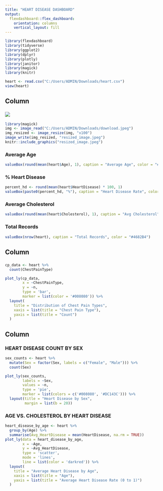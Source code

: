 ---
title: "HEART DISEASE DASHBOARD"
output: 
  flexdashboard::flex_dashboard:
    orientation: columns
    vertical_layout: fill
---

```{r setup, include=FALSE}
library(flexdashboard)
library(tidyverse)
library(ggplot2)
library(dplyr)
library(plotly)
library(janitor)
library(magick)
library(knitr)

heart <- read.csv("C:/Users/ADMIN/Downloads/heart.csv")
view(heart)
```

Column {data-width=150}
-----------------------------------------------------------------------

### ![](resized_image.jpeg)

```{r, echo=FALSE, results='asis'}
library(magick)
img <- image_read("C:/Users/ADMIN/Downloads/download.jpeg")
img_resized <- image_resize(img, "x100")
image_write(img_resized, "resized_image.jpeg") 
knitr::include_graphics("resized_image.jpeg")
```


### Average Age

```{r}
valueBox(round(mean(heart$Age), 1), caption = "Average Age", color = "#6A5ACD")
```

###  % Heart Disease

```{r}
percent_hd <- round(mean(heart$HeartDisease) * 100, 1)
valueBox(paste0(percent_hd, "%"), caption = "Heart Disease Rate", color = "#DC143C")
```

### Average Cholesterol

```{r} 
valueBox(round(mean(heart$Cholesterol), 1), caption = "Avg Cholesterol", color = "#DAA520")

```

### Total Records

```{r}
valueBox(nrow(heart), caption = "Total Records", color = "#4682B4")
```

Column {data-width=600}
-----------------------------------------------------------------------

### 

```{r}
cp_data <- heart %>%
  count(ChestPainType)

plot_ly(cp_data,
        x = ~ChestPainType,
        y = ~n,
        type = 'bar',
        marker = list(color = '#008080')) %>%
  layout(
    title = "Distribution of Chest Pain Types",
    xaxis = list(title = "Chest Pain Type"),
    yaxis = list(title = "Count")
  )
```

Column {data-width=500}
-----------------------------------------------------------------------

### HEART DISEASE COUNT BY SEX

```{r}
sex_counts <- heart %>%
  mutate(Sex = factor(Sex, labels = c("Female", "Male"))) %>%
  count(Sex)

plot_ly(sex_counts,
        labels = ~Sex,
        values = ~n,
        type = 'pie',
        marker = list(colors = c('#008080', '#DC143C'))) %>%
  layout(title = "Heart Disease by Sex",
         margin = list(b = 20))

```

### AGE VS. CHOLESTEROL BY HEART DISEASE

```{r}
heart_disease_by_age <- heart %>%
  group_by(Age) %>%
  summarise(Avg_HeartDisease = mean(HeartDisease, na.rm = TRUE))
plot_ly(data = heart_disease_by_age,
        x = ~Age,
        y = ~Avg_HeartDisease,
        type = 'scatter',
        mode = 'lines',
        line = list(color = 'darkred')) %>%
  layout(
    title = "Average Heart Disease by Age",
    xaxis = list(title = "Age"),
    yaxis = list(title = "Average Heart Disease Rate (0 to 1)")
  )
```